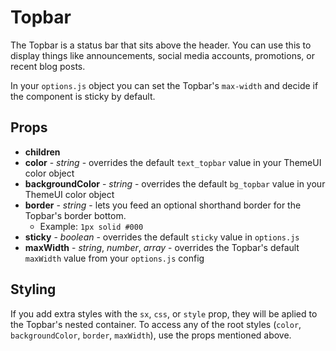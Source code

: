 
# Topbar

The Topbar is a status bar that sits above the header. You can use this to display things like announcements, social media accounts, promotions, or recent blog posts.

In your `options.js` object you can set the Topbar's `max-width` and decide if the component is sticky by default.

## Props

- **children**
- **color** - _string_ - overrides the default `text_topbar` value in your ThemeUI color object
- **backgroundColor** - _string_ - overrides the default `bg_topbar` value in your ThemeUI color object
- **border** - _string_ - lets you feed an optional shorthand border for the Topbar's border bottom.
  - Example: `1px solid #000`
- **sticky** - _boolean_ - overrides the default `sticky` value in `options.js`
- **maxWidth** - _string_, _number_, _array_ - overrides the Topbar's default `maxWidth` value from your `options.js` config

## Styling

If you add extra styles with the `sx`, `css`, or `style` prop, they will be aplied to the Topbar's nested container. To access any of the root styles (`color`, `backgroundColor`, `border`, `maxWidth`), use the props mentioned above.

<PageLink path="/components/header" label="Header" />
